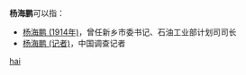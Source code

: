 '''杨海鹏'''可以指：
* [[杨海鹏_(1914年)|杨海鹏 (1914年)]]，曾任新乡市委书记、石油工业部计划司司长
* [[杨海鹏_(记者)|杨海鹏 (记者)]]，中国调查记者

{{disambig}}

[[Category:三字杨姓人名消歧义|hai]]